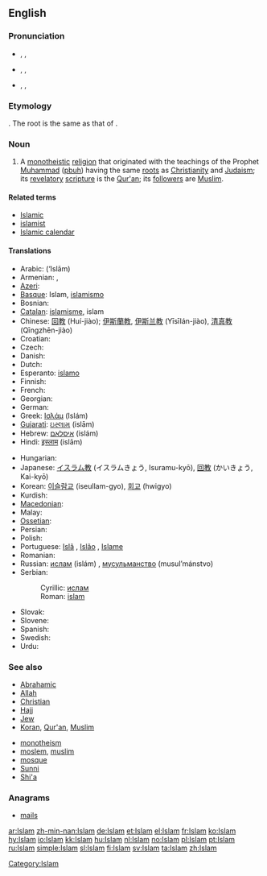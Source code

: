 ==English==

===Pronunciation===
* {{enPR|ĭs-läm'}}, {{IPA|/ɪsˈlɑːm/}}, {{SAMPA|/Is"lA:m/}}
* {{enPR|ĭz-läm'}}, {{IPA|/ɪzˈlɑːm/}}, {{SAMPA|/Iz"lA:m/}}
* {{enPR|ĭz'lăm}}, {{IPA|/ˈɪzlæm/}}, {{SAMPA|/"Izl{m/}}

===Etymology===
{{etyl|ar}} {{term|اسلام|إسْلام|sc=Arab|tr=‘islām|submission (to the will of God)|lang=ar}}. The root is the same as that of {{term|سلام|سَلام|sc=Arab|tr=salām||peace|lang=ar}}.

===Noun===
{{en-noun|-}}
{{wikipedia}}

# A [[monotheistic]] [[religion]] that originated with the teachings of the Prophet [[Muhammad]] ([[pbuh]]) having the same [[root]]s as [[Christianity]] and [[Judaism]]; its [[revelatory]] [[scripture]] is the [[Qur'an]]; its [[follower]]s are [[Muslim]].

====Related terms====
* [[Islamic]]
* [[islamist]]
* [[Islamic calendar]]

====Translations====
{{trans-top|religion}}
* Arabic: {{Arab|[[إسلام]]}} (‘Islām) {{m}}
* Armenian: {{t-|hy|իսլամ|tr=islam|sc=Armn|xs=Armenian}}, {{t-|hy|մահմեդականություն|tr=mahmedakanut'yun|sc=Armn|xs=Armenian}}
* [[Azeri]]: {{t-|az|islam|xs=Azeri}}
* [[Basque]]: Islam, [[islamismo]]
* Bosnian: {{t-|bs|islam|m}}
* [[Catalan]]: [[islamisme]], islam
* Chinese: [[回教]] (Huí-jiào); [[伊斯蘭教]], [[伊斯兰教]] (Yīsīlán-jiào), [[清真教]] (Qīngzhēn-jiào)
* Croatian: {{t-|hr|islam|m}}
* Czech: {{t+|cs|islám|m}}
* Danish: {{t-|da|islam}}
* Dutch: {{t+|nl|islam|m}}
* Esperanto: [[islamo]]
* Finnish: {{t+|fi|islam}}
* French: {{t+|fr|Islam|m}}
* Georgian: {{t-|ka|ისლამი|tr=islami|xs=Georgian}}
* German: {{t+|de|Islam|m}}
* Greek: [[Ισλάμ]] (Islám) {{n}}
* [[Gujarati]]: [[ઇસ્લામ]] (islām)
* Hebrew: [[איסלאם]] (islám)
* Hindi: [[इस्लाम]] (islām)
{{trans-mid}}
* Hungarian: {{t+|hu|iszlám}}
* Japanese: [[イスラム教]] (イスラムきょう, Isuramu-kyō), [[回教]] (かいきょう, Kai-kyō)
* Korean: [[이슬람교]] (iseullam-gyo), [[회교]] (hwigyo)
* Kurdish: {{ku-Arab|[[ئیسلام]]}}
* [[Macedonian]]: {{t|mk|Ислам|m|tr=ĺslam|sc=Cyrl}}
* Malay: {{t-|ms|Islam|xs=Malay}}
* [[Ossetian]]: {{tø|os|пысылмон дин|tr=pysylmon din|sc=Cyrl|xs=Ossetian}}
* Persian: {{t-|fa|اسلام|tr=eslâm|sc=fa-Arab|xs=Persian}}
* Polish: {{t+|pl|islam}}
* Portuguese: [[Islã]] {{m}}, [[Islão]] {{m}}, [[Islame]] {{m}}
* Romanian: {{t-|ro|islam}}
* Russian: [[ислам]] (islám) {{m}}, [[мусульманство]] (musul’mánstvo) {{n}}
* Serbian:
*: Cyrillic: [[ислам#Serbian|ислам]] {{m}}
*: Roman: [[islam#Serbian|islam]] {{m}}
* Slovak: {{t-|sk|islám|m}}
* Slovene: {{t+|sl|islam|m}}
* Spanish: {{t-|es|Islam|m}}
* Swedish: {{t+|sv|islam}}
* Urdu: {{t-|ur|اسلام|tr=islām|sc=ur-Arab|xs=Urdu}}
{{trans-bottom}}

===See also===
{{top2}}
* [[Abrahamic]]
* [[Allah]]
* [[Christian]]
* [[Hajj]]
* [[Jew]]
* [[Koran]], [[Qur'an]], [[Muslim]]
{{mid2}}
* [[monotheism]]
* [[moslem]], [[muslim]]
* [[mosque]]
* [[Sunni]]
* [[Shi'a]]
{{bottom2}}

===Anagrams===
* [[mails]]

[[Category:Islam]]

[[ar:Islam]]
[[zh-min-nan:Islam]]
[[de:Islam]]
[[et:Islam]]
[[el:Islam]]
[[fr:Islam]]
[[ko:Islam]]
[[hy:Islam]]
[[io:Islam]]
[[kk:Islam]]
[[hu:Islam]]
[[nl:Islam]]
[[no:Islam]]
[[pl:Islam]]
[[pt:Islam]]
[[ru:Islam]]
[[simple:Islam]]
[[sl:Islam]]
[[fi:Islam]]
[[sv:Islam]]
[[ta:Islam]]
[[zh:Islam]]